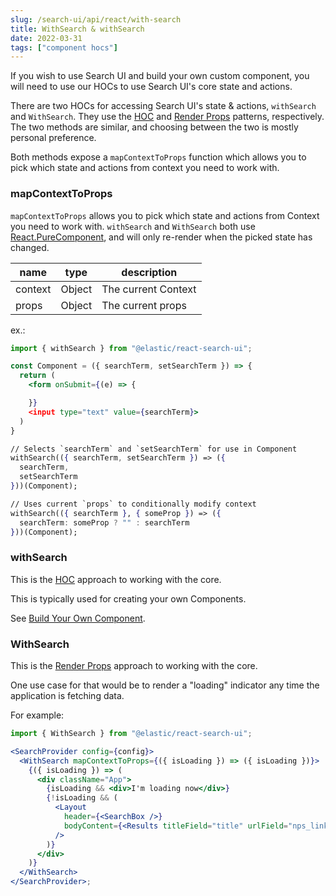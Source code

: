 ```yaml
---
slug: /search-ui/api/react/with-search
title: WithSearch & withSearch
date: 2022-03-31
tags: ["component hocs"]
---
```


If you wish to use Search UI and build your own custom component, you will need to use our HOCs to use Search UI's core state and actions.

There are two HOCs for accessing Search UI's state & actions, `withSearch` and
`WithSearch`. They use the [HOC](https://reactjs.org/docs/higher-order-components.html) and
[Render Props](https://reactjs.org/docs/render-props.html) patterns, respectively. The two methods
are similar, and choosing between the two is mostly personal preference.

Both methods expose a `mapContextToProps` function which allows you to pick which state and actions
from context you need to work with.

### mapContextToProps

`mapContextToProps` allows you to pick which state and actions
from Context you need to work with. `withSearch` and `WithSearch` both use [React.PureComponent](https://reactjs.org/docs/react-api.html#reactpurecomponent),
and will only re-render when the picked state has changed.

| name    | type   | description         |
| ------- | ------ | ------------------- |
| context | Object | The current Context |
| props   | Object | The current props   |

ex.:

```jsx
import { withSearch } from "@elastic/react-search-ui";

const Component = ({ searchTerm, setSearchTerm }) => {
  return (
    <form onSubmit={(e) => {

    }}
    <input type="text" value={searchTerm}>
  )
}

// Selects `searchTerm` and `setSearchTerm` for use in Component
withSearch(({ searchTerm, setSearchTerm }) => ({
  searchTerm,
  setSearchTerm
}))(Component);

// Uses current `props` to conditionally modify context
withSearch(({ searchTerm }, { someProp }) => ({
  searchTerm: someProp ? "" : searchTerm
}))(Component);
```

### withSearch

This is the [HOC](https://reactjs.org/docs/higher-order-components.html) approach to working with the
core.

This is typically used for creating your own Components.

See [Build Your Own Component](#build-your-own-component).

### WithSearch

This is the [Render Props](https://reactjs.org/docs/render-props.html) approach to working with the core.

One use case for that would be to render a "loading" indicator any time the application is fetching data.

For example:

```jsx
import { WithSearch } from "@elastic/react-search-ui";

<SearchProvider config={config}>
  <WithSearch mapContextToProps={({ isLoading }) => ({ isLoading })}>
    {({ isLoading }) => (
      <div className="App">
        {isLoading && <div>I'm loading now</div>}
        {!isLoading && (
          <Layout
            header={<SearchBox />}
            bodyContent={<Results titleField="title" urlField="nps_link" />}
          />
        )}
      </div>
    )}
  </WithSearch>
</SearchProvider>;
```
